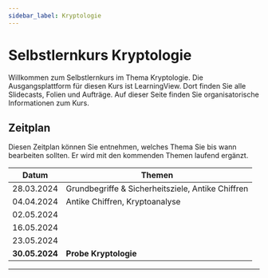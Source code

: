 ```yaml
---
sidebar_label: Kryptologie
---
```


# Selbstlernkurs Kryptologie
Willkommen zum Selbstlernkurs im Thema Kryptologie. Die Ausgangsplattform für diesen Kurs ist LearningView. Dort finden Sie alle Slidecasts, Folien und Aufträge. Auf dieser Seite finden Sie organisatorische Informationen zum Kurs.

## Zeitplan
Diesen Zeitplan können Sie entnehmen, welches Thema Sie bis wann bearbeiten sollten. Er wird mit den kommenden Themen laufend ergänzt.

| Datum          | Themen                                            |
|----------------|---------------------------------------------------|
| 28.03.2024     | Grundbegriffe & Sicherheitsziele, Antike Chiffren |
| 04.04.2024     | Antike Chiffren, Kryptoanalyse                    |
| 02.05.2024     |                                                   |
| 16.05.2024     |                                                   |
| 23.05.2024     |                                                   |
| **30.05.2024** | **Probe Kryptologie**                             |

---
